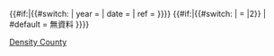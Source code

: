 {{#if:{{{TXT|}}}|{{#switch: {{{TXT|}}}
| year = <!--免填-->
| date = <!--免填-->
| ref = 
}}}}<!--此模板欲修改時請小心！只要函式中減少或增加一些字元就很可能影響到整個模版的運作-->{{#if:{{{subdivision|}}}|{{#switch: {{{subdivision|}}}
| {{{subdivision}}} = {{Rnd|{{#expr: {{formatnum:{{ROCCPD|subdivision={{{subdivision}}}}}|R}}/{{formatnum:{{ROCCAD|subdivision={{{subdivision}}}}}|R}} }} |2}}
| #default = 無資料
}}}}<noinclude>[[Category:中華民國資料模板|Density County]]{{Documentation}}</noinclude>